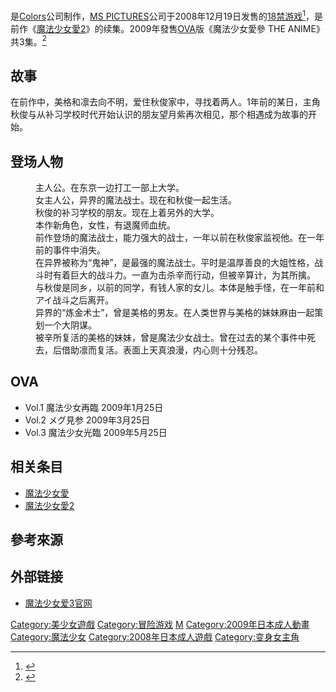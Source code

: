 {{noteTA
|1=zh-hans:叁; zh-hant:參;
}}
{{Infobox animanga/Headerofja
|title= 魔法少女愛參
|image= 
|size= 
|caption= 
|japanese= 魔法少女アイ參
|english= 
|kana= まほうしょうじょアイ3
|romaji= Mahō Shōjo Ai 3
|genre= [[奇幻|奇幻]]、[[凌辱|凌辱]]、[[觸手|觸手]]
}}
{{Infobox animanga/Game
|標題=
|類型=[[冒險遊戲|冒險]]
|使用平台=Windows 98/2000/XP/Vista
|遊戲引擎=
|開發團隊=colors
|代理商=colors
|製作人=
|監製=
|腳本=浅生詠、マンサク
|人物設定=黒木雅弘
|音樂=
|遊戲人數=1
|發售日=2008年12月19日
|對象年齡=18禁
|結局數=
}}
{{Infobox animanga/OVA
|ONA= 
|標題= 魔法少女アイ参 THE ANIME
|原案= 
|原作= colors
|總導演= 
|導演= 浅野ヒロ
|系列構成= 
|劇本= みついいつ美
|人物原案= 黒木雅弘
|人物設定= 浅野ヒロ
|機械設定= 
|音樂= 
|音樂製作= 
|動畫製作= 
|製作= Platinum Milky
|書籍= 
|出版商= 
|代理發行= 
|其他代理發行=
|網路= 
|發售日= 2009年1月25日－5月25日
|開始= 
|結束= 
|話數= 3
|其他= [[成人動畫|成人動畫]]
|版權= 
}}
{{Infobox animanga/Footerofja}}

{{日本作品|魔法少女爱參|魔法少女アイ參}}是[[Colors|Colors]]公司制作，[[MS_PICTURES|MS PICTURES]]公司于2008年12月19日发售的[[日本成人游戏|18禁]][[冒险游戏|游戏]]<ref>{{cite web|title=魔法少女アイ参|url=http://www.getchu.com/soft.phtml?id=591685|website=Getchu.com|language=ja}}</ref>，是前作《[[魔法少女愛2|魔法少女愛2]]》的续集。2009年發售[[OVA|OVA]]版《魔法少女愛參 THE ANIME》共3集。<ref>{{cite web|title=Mahō Shōjo Ai San (OAV)|url=http://www.animenewsnetwork.com/encyclopedia/anime.php?id=11118|website=[[Anime_News_Network|Anime News Network]]|language=en}}</ref>

==故事==
在前作中，美格和凛去向不明，爱住秋俊家中，寻找着两人。1年前的某日，主角秋俊与从补习学校时代开始认识的朋友望月紫再次相见，那个相遇成为故事的开始。

== 登场人物 ==
;{{nihongo|冈岛秋俊|おかじま あきとし||声：梅干丸梦千代-只在OVA中}}
:主人公。在东京一边打工一部上大学。
;{{nihongo|加贺野爱|かがの あい|{{lang|ja|アイ}}|声：[[堀まなみ|堀まなみ]]}}
:女主人公，异界的魔法战士。现在和秋俊一起生活。
;{{nihongo|望月紫|もちづき　ゆかり||声：[[野上_奈々|野上 奈々]]}}
:秋俊的补习学校的朋友。现在上着另外的大学。
;{{nihongo||九十九院 ユキ（つるしいん ゆき）||声：[[岬友美|岬友美]]}}
:本作新角色，女性，有退魔师血统。
;{{nihongo|凛|りん|{{lang|ja|リン}}|声：[[笠原准|笠原准]]}}
:前作登场的魔法战士，能力强大的战士，一年以前在秋俊家监视他。在一年前的事件中消失。
;{{nihongo|美格|かがの めぐ|{{lang|ja|メグ}}|声：[[瀬野摩紀|瀬野摩紀]]}}
:在异界被称为“鬼神”，是最强的魔法战士。平时是温厚善良的大姐性格，战斗时有着巨大的战斗力。一直为击杀辛而行动，但被辛算计，为其所擒。
;{{nihongo|宫广美景|みやひろ みかげ||声：[[白井绫乃|白井绫乃]]}}
:与秋俊是同乡，以前的同学，有钱人家的女儿。本体是触手怪，在一年前和アイ战斗之后离开。
;{{nihongo|辛||シン|声：[[野人|野人]]（OVA）}}
:异界的“炼金术士”，曾是美格的男友。在人类世界与美格的妹妹麻由一起策划一个大阴谋。
;{{nihongo|麻由||マユ|声：[[野上奈々|野上奈々]]}}
:被辛所复活的美格的妹妹，曾是魔法少女战士。曾在过去的某个事件中死去，后借助凛而复活。表面上天真浪漫，内心则十分残忍。

==OVA==
* Vol.1 魔法少女再臨 2009年1月25日
* Vol.2 メグ見参 2009年3月25日
* Vol.3 魔法少女光臨 2009年5月25日

==相关条目==
* [[魔法少女愛|魔法少女愛]]
* [[魔法少女愛2|魔法少女愛2]]

==參考來源==
{{reflist}}

==外部链接==
* [http://www.ms-pictures.com/campaign/ai3/index.html 魔法少女爱3官网]{{ja icon}}

{{DEFAULTSORT:Mahō Shōjo Ai 3}}
[[Category:美少女遊戲|Category:美少女遊戲]]
[[Category:冒险游戏|Category:冒险游戏]]
[[Category:魔法少女題材電子遊戲|M]]
[[Category:2009年日本成人動畫|Category:2009年日本成人動畫]]
[[Category:魔法少女|Category:魔法少女]]
[[Category:2008年日本成人遊戲|Category:2008年日本成人遊戲]]
[[Category:变身女主角|Category:变身女主角]]